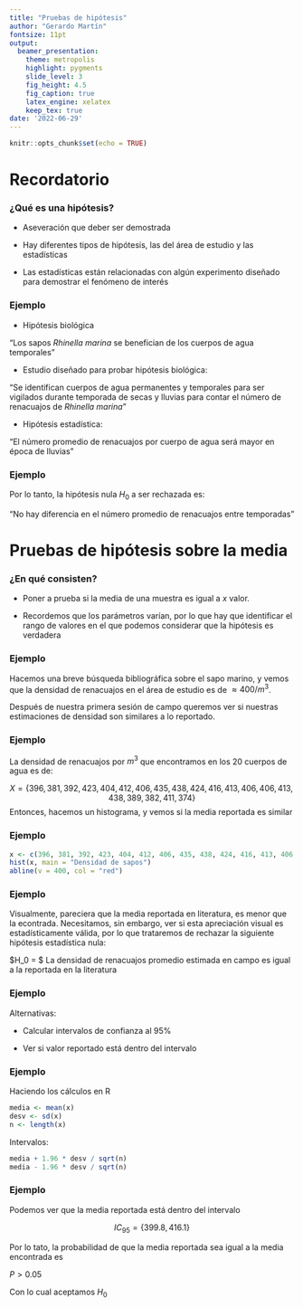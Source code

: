 ```yaml
---
title: "Pruebas de hipótesis"
author: "Gerardo Martín"
fontsize: 11pt
output:
  beamer_presentation:
    theme: metropolis
    highlight: pygments
    slide_level: 3
    fig_height: 4.5
    fig_caption: true
    latex_engine: xelatex
    keep_tex: true
date: '2022-06-29'
---
```


```r
knitr::opts_chunk$set(echo = TRUE)
```

# Recordatorio

### ¿Qué es una hipótesis?

- Aseveración que deber ser demostrada

- Hay diferentes tipos de hipótesis, las del área de estudio y las estadísticas

- Las estadísticas están relacionadas con algún experimento diseñado para demostrar el fenómeno de interés

### Ejemplo

- Hipótesis biológica

"Los sapos *Rhinella marina* se benefician de los cuerpos de agua temporales"

- Estudio diseñado para probar hipótesis biológica:

"Se identifican cuerpos de agua permanentes y temporales para ser vigilados durante temporada de secas y lluvias para contar el número de renacuajos de *Rhinella marina*"

- Hipótesis estadística:

"El número promedio de renacuajos por cuerpo de agua será mayor en época de lluvias"

### Ejemplo

Por lo tanto, la hipótesis nula $H_0$ a ser rechazada es:

"No hay diferencia en el número promedio de renacuajos entre temporadas"

# Pruebas de hipótesis sobre la media

### ¿En qué consisten?

- Poner a prueba si la media de una muestra es igual a $x$ valor.

- Recordemos que los parámetros varían, por lo que hay que identificar el rango de valores en el que podemos considerar que la hipótesis es verdadera

### Ejemplo

Hacemos una breve búsqueda bibliográfica sobre el sapo marino, y vemos que la densidad de renacuajos en el área de estudio es de $\approx 400 / m^3$.

Después de nuestra primera sesión de campo queremos ver si nuestras estimaciones de densidad son similares a lo reportado.

### Ejemplo

La densidad de renacuajos por $m^3$ que encontramos en los 20 cuerpos de agua es de:

$$X = \{ 396, 381, 392, 423, 404, 412, 406, 435, 438, 424, 416, 413, 406, 406, 413, 438, 389, 382, 411, 374 \}$$
Entonces, hacemos un histograma, y vemos si la media reportada es similar

### Ejemplo

```r
x <- c(396, 381, 392, 423, 404, 412, 406, 435, 438, 424, 416, 413, 406, 406, 413, 438, 389, 382, 411, 374)
hist(x, main = "Densidad de sapos")
abline(v = 400, col = "red")
```
### Ejemplo

Visualmente, pareciera que la media reportada en literatura, es menor que la econtrada. Necesitamos, sin embargo, ver si esta apreciación visual es estadísticamente válida, por lo que trataremos de rechazar la siguiente hipótesis estadística nula:

$H_0 = $ La densidad de renacuajos promedio estimada en campo es igual a la reportada en la literatura

### Ejemplo

Alternativas:

- Calcular intervalos de confianza al 95%

- Ver si valor reportado está dentro del intervalo

### Ejemplo

Haciendo los cálculos en R

```r
media <- mean(x)
desv <- sd(x)
n <- length(x)
```

Intervalos:

```r
media + 1.96 * desv / sqrt(n)
media - 1.96 * desv / sqrt(n)
```
### Ejemplo

Podemos ver que la media reportada está dentro del intervalo

$$IC_{95} = \{399.8, 416.1\}$$

Por lo tato, la probabilidad de que la media reportada sea igual a la media encontrada es

$P > 0.05$

Con lo cual aceptamos $H_0$